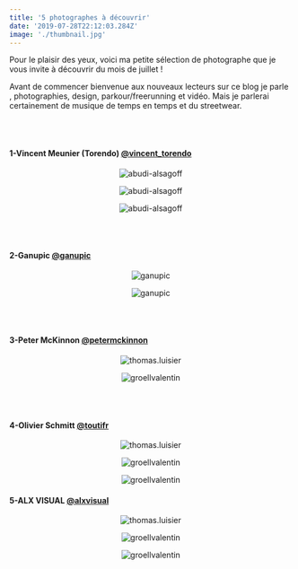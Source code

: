 ```yaml
---
title: '5 photographes à découvrir'
date: '2019-07-28T22:12:03.284Z'
image: './thumbnail.jpg'
---
```


Pour le plaisir des yeux, voici ma petite sélection de photographe que je vous invite à découvrir du mois de juillet !

Avant de commencer bienvenue aux nouveaux lecteurs sur ce blog je parle , photographies, design, parkour/freerunning et vidéo. Mais je parlerai certainement de musique de temps en temps et du streetwear.

<br/>
<br/>

#### 1-Vincent Meunier (Torendo) <a href="https://instagram.com/vincent_torendo/" target='_blanck'>@vincent_torendo</a>

<center class="pic">

![abudi-alsagoff](https://66.media.tumblr.com/79934ee1acc7c7ff19a0cd8c799dc1c1/tumblr_preo9nj79m1vow789o1_1280.jpg)

</center>
<center class="pic">

![abudi-alsagoff](https://66.media.tumblr.com/6d4665e16ba2ac81bfb25305cefd12d0/tumblr_preo1i9cFG1vow789o1_1280.jpg)

</center>

<center class="pic">

![abudi-alsagoff](https://scontent-cdt1-1.cdninstagram.com/vp/ed4469288139d06d04c5497c34c02593/5DE1C52D/t51.2885-15/e35/66337623_677420942722013_5143470802871997307_n.jpg?_nc_ht=scontent-cdt1-1.cdninstagram.com)

</center>

<br/>
<br/>

#### 2-Ganupic <a href="https://instagram.com/ganupic/" target='_blanck'>@ganupic</a>


<center class="pic">

![ganupic](https://static.wixstatic.com/media/bc3a47_b2009c58725e4c3ab6f14d263f9b9373~mv2_d_1333_2000_s_2.jpg/v1/fill/w_748,h_1123,al_c,q_85,usm_0.66_1.00_0.01/LonelyMan-7.webp)

</center>

<center class="pic">

![ganupic](https://static.wixstatic.com/media/bc3a47_50c9f19877a946fca620982645040c01~mv2_d_1333_2000_s_2.jpg/v1/fill/w_749,h_1123,al_c,q_85,usm_0.66_1.00_0.01/LonelyMan-3.webp)

</center>

<br/>
<br/>

#### 3-Peter McKinnon <a href="https://instagram.com/petermckinnon/" target='_blanck'>@petermckinnon</a>

<center class="pic">

![thomas.luisier](./peter1.jpg)

</center>

<center class="pic">

![groellvalentin](./peter2.jpg)

</center>

<br/>
<br/>

#### 4-Olivier Schmitt <a href="https://instagram.com/toutifr/" target='_blanck'>@toutifr</a>

<center class="pic">

![thomas.luisier](./olivier1.jpg)

</center>

<center class="pic">

![groellvalentin](./olivier2.jpg)

</center>

<center class="pic">

![groellvalentin](./olivier3.jpg)

</center>

#### 5-ALX VISUAL <a href="https://instagram.com/alxvisual/" target='_blanck'>@alxvisual</a>

<center class="pic">

![thomas.luisier](./alx1.jpg)

</center>

<center class="pic">

![groellvalentin](./alx2.jpg)

</center>

<center class="pic">

![groellvalentin](./alx3.jpg)

</center>
